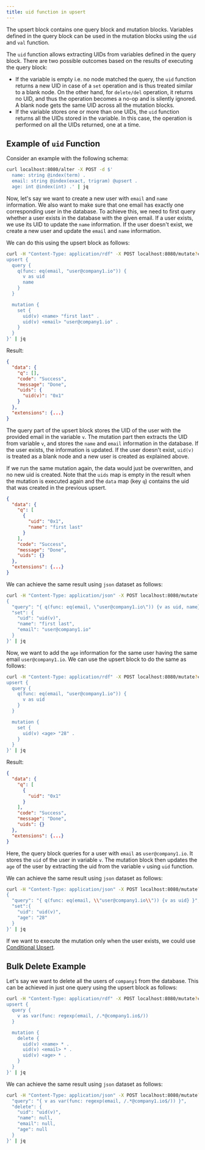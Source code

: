 ```yaml
---
title: uid function in upsert
---
```


The upsert block contains one query block and mutation blocks. Variables defined
in the query block can be used in the mutation blocks using the `uid` and `val`
function.

The `uid` function allows extracting UIDs from variables defined in the query
block. There are two possible outcomes based on the results of executing the
query block:

- If the variable is empty i.e. no node matched the query, the `uid` function
  returns a new UID in case of a `set` operation and is thus treated similar to
  a blank node. On the other hand, for `delete/del` operation, it returns no
  UID, and thus the operation becomes a no-op and is silently ignored. A blank
  node gets the same UID across all the mutation blocks.
- If the variable stores one or more than one UIDs, the `uid` function returns
  all the UIDs stored in the variable. In this case, the operation is performed
  on all the UIDs returned, one at a time.

## Example of `uid` Function

Consider an example with the following schema:

```sh
curl localhost:8080/alter -X POST -d $'
  name: string @index(term) .
  email: string @index(exact, trigram) @upsert .
  age: int @index(int) .' | jq
```

Now, let's say we want to create a new user with `email` and `name` information.
We also want to make sure that one email has exactly one corresponding user in
the database. To achieve this, we need to first query whether a user exists in
the database with the given email. If a user exists, we use its UID to update
the `name` information. If the user doesn't exist, we create a new user and
update the `email` and `name` information.

We can do this using the upsert block as follows:

```sh
curl -H "Content-Type: application/rdf" -X POST localhost:8080/mutate?commitNow=true -d $'
upsert {
  query {
    q(func: eq(email, "user@company1.io")) {
      v as uid
      name
    }
  }

  mutation {
    set {
      uid(v) <name> "first last" .
      uid(v) <email> "user@company1.io" .
    }
  }
}' | jq
```

Result:

```json
{
  "data": {
    "q": [],
    "code": "Success",
    "message": "Done",
    "uids": {
      "uid(v)": "0x1"
    }
  },
  "extensions": {...}
}
```

The query part of the upsert block stores the UID of the user with the provided
email in the variable `v`. The mutation part then extracts the UID from variable
`v`, and stores the `name` and `email` information in the database. If the user
exists, the information is updated. If the user doesn't exist, `uid(v)` is
treated as a blank node and a new user is created as explained above.

If we run the same mutation again, the data would just be overwritten, and no
new uid is created. Note that the `uids` map is empty in the result when the
mutation is executed again and the `data` map (key `q`) contains the uid that
was created in the previous upsert.

```json
{
  "data": {
    "q": [
      {
        "uid": "0x1",
        "name": "first last"
      }
    ],
    "code": "Success",
    "message": "Done",
    "uids": {}
  },
  "extensions": {...}
}
```

We can achieve the same result using `json` dataset as follows:

```sh
curl -H "Content-Type: application/json" -X POST localhost:8080/mutate?commitNow=true -d '
{
  "query": "{ q(func: eq(email, \"user@company1.io\")) {v as uid, name} }",
  "set": {
    "uid": "uid(v)",
    "name": "first last",
    "email": "user@company1.io"
  }
}' | jq
```

Now, we want to add the `age` information for the same user having the same
email `user@company1.io`. We can use the upsert block to do the same as follows:

```sh
curl -H "Content-Type: application/rdf" -X POST localhost:8080/mutate?commitNow=true -d $'
upsert {
  query {
    q(func: eq(email, "user@company1.io")) {
      v as uid
    }
  }

  mutation {
    set {
      uid(v) <age> "28" .
    }
  }
}' | jq
```

Result:

```json
{
  "data": {
    "q": [
      {
        "uid": "0x1"
      }
    ],
    "code": "Success",
    "message": "Done",
    "uids": {}
  },
  "extensions": {...}
}
```

Here, the query block queries for a user with `email` as `user@company1.io`. It
stores the `uid` of the user in variable `v`. The mutation block then updates
the `age` of the user by extracting the uid from the variable `v` using `uid`
function.

We can achieve the same result using `json` dataset as follows:

```sh
curl -H "Content-Type: application/json" -X POST localhost:8080/mutate?commitNow=true -d $'
{
  "query": "{ q(func: eq(email, \\"user@company1.io\\")) {v as uid} }",
  "set":{
    "uid": "uid(v)",
    "age": "28"
  }
}' | jq
```

If we want to execute the mutation only when the user exists, we could use
[Conditional Upsert](./dql-mutation.md#conditional-upsert).

## Bulk Delete Example

Let's say we want to delete all the users of `company1` from the database. This
can be achieved in just one query using the upsert block as follows:

```sh
curl -H "Content-Type: application/rdf" -X POST localhost:8080/mutate?commitNow=true -d $'
upsert {
  query {
    v as var(func: regexp(email, /.*@company1.io$/))
  }

  mutation {
    delete {
      uid(v) <name> * .
      uid(v) <email> * .
      uid(v) <age> * .
    }
  }
}' | jq
```

We can achieve the same result using `json` dataset as follows:

```sh
curl -H "Content-Type: application/json" -X POST localhost:8080/mutate?commitNow=true -d '{
  "query": "{ v as var(func: regexp(email, /.*@company1.io$/)) }",
  "delete": {
    "uid": "uid(v)",
    "name": null,
    "email": null,
    "age": null
  }
}' | jq
```
